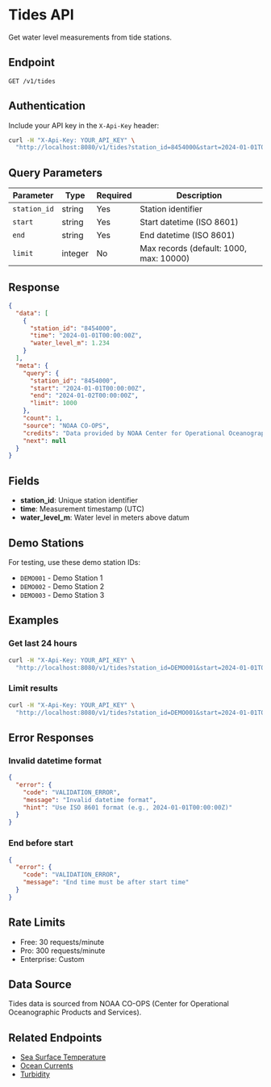 # Tides API

Get water level measurements from tide stations.

## Endpoint

```
GET /v1/tides
```

## Authentication

Include your API key in the `X-Api-Key` header:

```bash
curl -H "X-Api-Key: YOUR_API_KEY" \
  "http://localhost:8080/v1/tides?station_id=8454000&start=2024-01-01T00:00:00Z&end=2024-01-02T00:00:00Z"
```

## Query Parameters

| Parameter | Type | Required | Description |
|-----------|------|----------|-------------|
| `station_id` | string | Yes | Station identifier |
| `start` | string | Yes | Start datetime (ISO 8601) |
| `end` | string | Yes | End datetime (ISO 8601) |
| `limit` | integer | No | Max records (default: 1000, max: 10000) |

## Response

```json
{
  "data": [
    {
      "station_id": "8454000",
      "time": "2024-01-01T00:00:00Z",
      "water_level_m": 1.234
    }
  ],
  "meta": {
    "query": {
      "station_id": "8454000",
      "start": "2024-01-01T00:00:00Z",
      "end": "2024-01-02T00:00:00Z",
      "limit": 1000
    },
    "count": 1,
    "source": "NOAA CO-OPS",
    "credits": "Data provided by NOAA Center for Operational Oceanographic Products and Services",
    "next": null
  }
}
```

## Fields

- **station_id**: Unique station identifier
- **time**: Measurement timestamp (UTC)
- **water_level_m**: Water level in meters above datum

## Demo Stations

For testing, use these demo station IDs:

- `DEMO001` - Demo Station 1
- `DEMO002` - Demo Station 2
- `DEMO003` - Demo Station 3

## Examples

### Get last 24 hours

```bash
curl -H "X-Api-Key: YOUR_API_KEY" \
  "http://localhost:8080/v1/tides?station_id=DEMO001&start=2024-01-01T00:00:00Z&end=2024-01-02T00:00:00Z"
```

### Limit results

```bash
curl -H "X-Api-Key: YOUR_API_KEY" \
  "http://localhost:8080/v1/tides?station_id=DEMO001&start=2024-01-01T00:00:00Z&end=2024-12-31T00:00:00Z&limit=100"
```

## Error Responses

### Invalid datetime format

```json
{
  "error": {
    "code": "VALIDATION_ERROR",
    "message": "Invalid datetime format",
    "hint": "Use ISO 8601 format (e.g., 2024-01-01T00:00:00Z)"
  }
}
```

### End before start

```json
{
  "error": {
    "code": "VALIDATION_ERROR",
    "message": "End time must be after start time"
  }
}
```

## Rate Limits

- Free: 30 requests/minute
- Pro: 300 requests/minute
- Enterprise: Custom

## Data Source

Tides data is sourced from NOAA CO-OPS (Center for Operational Oceanographic Products and Services).

## Related Endpoints

- [Sea Surface Temperature](/api/v1/sst)
- [Ocean Currents](/api/v1/currents)
- [Turbidity](/api/v1/turbidity)

